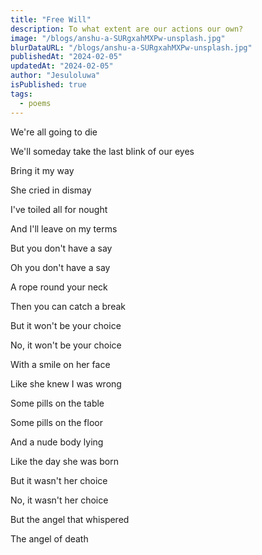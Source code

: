 ```yaml
---
title: "Free Will"
description: To what extent are our actions our own?
image: "/blogs/anshu-a-SURgxahMXPw-unsplash.jpg"
blurDataURL: "/blogs/anshu-a-SURgxahMXPw-unsplash.jpg"
publishedAt: "2024-02-05"
updatedAt: "2024-02-05"
author: "Jesuloluwa"
isPublished: true
tags:
  - poems
---
```


We're all going to die

We'll someday take the last blink of our eyes

Bring it my way

She cried in dismay

I've toiled all for nought

And I'll leave on my terms

But you don't have a say

Oh you don't have a say

A rope round your neck

Then you can catch a break

But it won't be your choice

No, it won't be your choice

With a smile on her face

Like she knew I was wrong

Some pills on the table

Some pills on the floor

And a nude body lying

Like the day she was born

But it wasn't her choice

No, it wasn't her choice

But the angel that whispered

The angel of death
